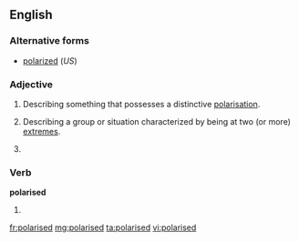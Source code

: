 ==English==

===Alternative forms===
* [[polarized]] (''US'')

===Adjective===
{{en-adj}}

# {{British}} Describing something that possesses a distinctive [[polarisation]].
# {{British}} Describing a group or situation characterized by being at two (or more) [[extreme]]s.
# {{alternative spelling of|polarized}}

===Verb===
'''polarised'''

# {{past of|[[polarise]]}}

[[fr:polarised]]
[[mg:polarised]]
[[ta:polarised]]
[[vi:polarised]]